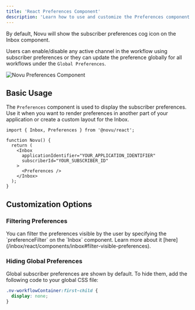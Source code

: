 ```yaml
---
title: 'React Preferences Component'
description: 'Learn how to use and customize the Preferences component in React to manage notification settings.'
---
```


By default, Novu will show the subscriber preferences cog icon on the Inbox component.

Users can enable/disable any active channel in the workflow using subscriber preferences or they can update the preference globally for all workflows under the `Global Preferences`.

<img
  src="/images/inbox/client/react/preferences/preferences.png"
  alt="Novu Preferences Component"
/>

## Basic Usage

The `Preferences` component is used to display the subscriber preferences. Use it when you want to render preferences in another part of your application or create a custom layout for the Inbox.

```tsx
import { Inbox, Preferences } from '@novu/react';

function Novu() {
  return (
    <Inbox
      applicationIdentifier="YOUR_APPLICATION_IDENTIFIER"
      subscriberId="YOUR_SUBSCRIBER_ID"
    >
      <Preferences />
    </Inbox>
  );
}
```

## Customization Options

### Filtering Preferences

<Callout type="info">
  You can filter the preferences visible by the user by specifying the `preferenceFilter` on the `Inbox` component.
  Learn more about it [here](/inbox/react/components/inbox#filter-visible-preferences).
</Callout>

### Hiding Global Preferences

Global subscriber preferences are shown by default. To hide them, add the following code to your global CSS file:

```css
.nv-workflowContainer:first-child {
  display: none;
}
```